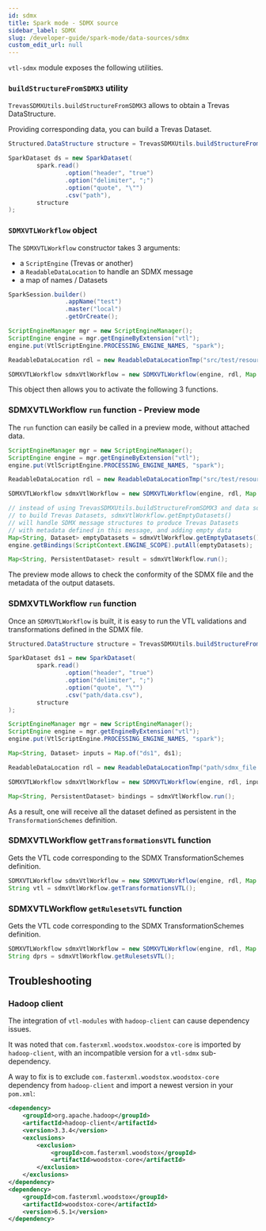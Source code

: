 ```yaml
---
id: sdmx
title: Spark mode - SDMX source
sidebar_label: SDMX
slug: /developer-guide/spark-mode/data-sources/sdmx
custom_edit_url: null
---
```


`vtl-sdmx` module exposes the following utilities.

### `buildStructureFromSDMX3` utility

`TrevasSDMXUtils.buildStructureFromSDMX3` allows to obtain a Trevas DataStructure.

Providing corresponding data, you can build a Trevas Dataset.

```java
Structured.DataStructure structure = TrevasSDMXUtils.buildStructureFromSDMX3("path/sdmx_file.xml", "STRUCT_ID");

SparkDataset ds = new SparkDataset(
        spark.read()
                .option("header", "true")
                .option("delimiter", ";")
                .option("quote", "\"")
                .csv("path"),
        structure
);
```

### `SDMXVTLWorkflow` object

The `SDMXVTLWorkflow` constructor takes 3 arguments:

- a `ScriptEngine` (Trevas or another)
- a `ReadableDataLocation` to handle an SDMX message
- a map of names / Datasets

```java
SparkSession.builder()
                .appName("test")
                .master("local")
                .getOrCreate();

ScriptEngineManager mgr = new ScriptEngineManager();
ScriptEngine engine = mgr.getEngineByExtension("vtl");
engine.put(VtlScriptEngine.PROCESSING_ENGINE_NAMES, "spark");

ReadableDataLocation rdl = new ReadableDataLocationTmp("src/test/resources/DSD_BPE_CENSUS.xml");

SDMXVTLWorkflow sdmxVtlWorkflow = new SDMXVTLWorkflow(engine, rdl, Map.of());
```

This object then allows you to activate the following 3 functions.

### SDMXVTLWorkflow `run` function - Preview mode

The `run` function can easily be called in a preview mode, without attached data.

```java
ScriptEngineManager mgr = new ScriptEngineManager();
ScriptEngine engine = mgr.getEngineByExtension("vtl");
engine.put(VtlScriptEngine.PROCESSING_ENGINE_NAMES, "spark");

ReadableDataLocation rdl = new ReadableDataLocationTmp("src/test/resources/DSD_BPE_CENSUS.xml");

SDMXVTLWorkflow sdmxVtlWorkflow = new SDMXVTLWorkflow(engine, rdl, Map.of());

// instead of using TrevasSDMXUtils.buildStructureFromSDMX3 and data sources
// to build Trevas Datasets, sdmxVtlWorkflow.getEmptyDatasets()
// will handle SDMX message structures to produce Trevas Datasets
// with metadata defined in this message, and adding empty data
Map<String, Dataset> emptyDatasets = sdmxVtlWorkflow.getEmptyDatasets();
engine.getBindings(ScriptContext.ENGINE_SCOPE).putAll(emptyDatasets);

Map<String, PersistentDataset> result = sdmxVtlWorkflow.run();
```

The preview mode allows to check the conformity of the SDMX file and the metadata of the output datasets.

### SDMXVTLWorkflow `run` function

Once an `SDMXVTLWorkflow` is built, it is easy to run the VTL validations and transformations defined in the SDMX file.

```java
Structured.DataStructure structure = TrevasSDMXUtils.buildStructureFromSDMX3("path/sdmx_file.xml", "ds1");

SparkDataset ds1 = new SparkDataset(
        spark.read()
                .option("header", "true")
                .option("delimiter", ";")
                .option("quote", "\"")
                .csv("path/data.csv"),
        structure
);

ScriptEngineManager mgr = new ScriptEngineManager();
ScriptEngine engine = mgr.getEngineByExtension("vtl");
engine.put(VtlScriptEngine.PROCESSING_ENGINE_NAMES, "spark");

Map<String, Dataset> inputs = Map.of("ds1", ds1);

ReadableDataLocation rdl = new ReadableDataLocationTmp("path/sdmx_file.xml");

SDMXVTLWorkflow sdmxVtlWorkflow = new SDMXVTLWorkflow(engine, rdl, inputs);

Map<String, PersistentDataset> bindings = sdmxVtlWorkflow.run();
```

As a result, one will receive all the dataset defined as persistent in the `TransformationSchemes` definition.

### SDMXVTLWorkflow `getTransformationsVTL` function

Gets the VTL code corresponding to the SDMX TransformationSchemes definition.

```java
SDMXVTLWorkflow sdmxVtlWorkflow = new SDMXVTLWorkflow(engine, rdl, Map.of());
String vtl = sdmxVtlWorkflow.getTransformationsVTL();
```

### SDMXVTLWorkflow `getRulesetsVTL` function

Gets the VTL code corresponding to the SDMX TransformationSchemes definition.

```java
SDMXVTLWorkflow sdmxVtlWorkflow = new SDMXVTLWorkflow(engine, rdl, Map.of());
String dprs = sdmxVtlWorkflow.getRulesetsVTL();
```

## Troubleshooting

### Hadoop client

The integration of `vtl-modules` with `hadoop-client` can cause dependency issues.

It was noted that `com.fasterxml.woodstox.woodstox-core` is imported by `hadoop-client`, with an incompatible version for a `vtl-sdmx` sub-dependency.

A way to fix is to exclude `com.fasterxml.woodstox.woodstox-core` dependency from `hadoop-client` and import a newest version in your `pom.xml`:

```xml
<dependency>
    <groupId>org.apache.hadoop</groupId>
    <artifactId>hadoop-client</artifactId>
    <version>3.3.4</version>
    <exclusions>
        <exclusion>
            <groupId>com.fasterxml.woodstox</groupId>
            <artifactId>woodstox-core</artifactId>
        </exclusion>
    </exclusions>
</dependency>
<dependency>
    <groupId>com.fasterxml.woodstox</groupId>
    <artifactId>woodstox-core</artifactId>
    <version>6.5.1</version>
</dependency>
```
